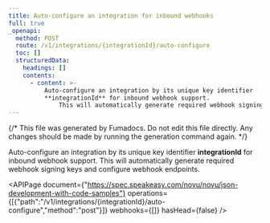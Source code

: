 ```yaml
---
title: Auto-configure an integration for inbound webhooks
full: true
_openapi:
  method: POST
  route: /v1/integrations/{integrationId}/auto-configure
  toc: []
  structuredData:
    headings: []
    contents:
      - content: >-
          Auto-configure an integration by its unique key identifier
          **integrationId** for inbound webhook support. 
              This will automatically generate required webhook signing keys and configure webhook endpoints.
---
```


{/* This file was generated by Fumadocs. Do not edit this file directly. Any changes should be made by running the generation command again. */}

Auto-configure an integration by its unique key identifier **integrationId** for inbound webhook support. 
    This will automatically generate required webhook signing keys and configure webhook endpoints.

<APIPage document={"https://spec.speakeasy.com/novu/novu/json-development-with-code-samples"} operations={[{"path":"/v1/integrations/{integrationId}/auto-configure","method":"post"}]} webhooks={[]} hasHead={false} />